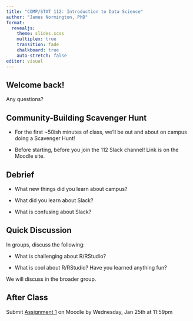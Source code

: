 ```yaml
---
title: "COMP/STAT 112: Introduction to Data Science"
author: "James Normington, PhD"
format: 
  revealjs:
    theme: slides.scss
    multiplex: true
    transition: fade
    chalkboard: true
    auto-stretch: false
editor: visual
---
```


## Welcome back!

Any questions?

## Community-Building Scavenger Hunt

-   For the first \~50ish minutes of class, we'll be out and about on campus doing a Scavenger Hunt!

-   Before starting, before you join the 112 Slack channel! Link is on the Moodle site.

## Debrief

-   What new things did you learn about campus?

-   What did you learn about Slack?

-   What is confusing about Slack?

## Quick Discussion

In groups, discuss the following:

-   What is challenging about R/RStudio?

-   What is cool about R/RStudio? Have you learned anything fun?

We will discuss in the broader group.

## After Class

Submit [Assignment 1](https://moodle.macalester.edu/mod/assign/view.php?id=28775) on Moodle by Wednesday, Jan 25th at 11:59pm
